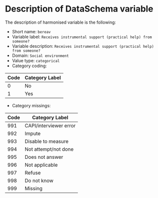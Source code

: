 # Description of DataSchema variable

The description of harmonised variable is the following:

* Short name: `bereav`
* Variable label: `Receives instrumental support (practical help) from someone?`
* Variable description: `Receives instrumental support (practical help) from someone?`
* Domain: `Social environment`
* Value type: `categorical`
* Category coding:

**Code** | **Category Label**
-------- | ------------------
0        | No
1        | Yes

* Category missings: 

**Code** | **Category Label**
----| ------------------
991 | CAPI/interviewer error
992 | Impute
993 | Disable to measure
994 | Not attempt/not done
995 | Does not answer
996 | Not applicable
997 | Refuse
998 | Do not know
999 | Missing


